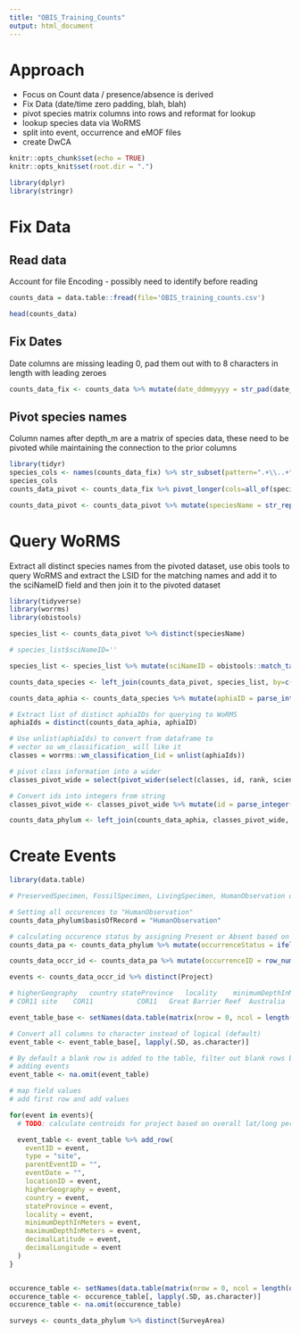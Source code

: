 ```yaml
---
title: "OBIS_Training_Counts"
output: html_document
---
```


# Approach

 - Focus on Count data / presence/absence is derived
 - Fix Data (date/time zero padding, blah, blah)
 - pivot species matrix columns into rows and reformat for lookup
 - lookup species data via WoRMS
 - split into event, occurrence and eMOF files
 - create DwCA
 

```r
knitr::opts_chunk$set(echo = TRUE)
knitr::opts_knit$set(root.dir = ".")

library(dplyr)
library(stringr)
```

# Fix Data

## Read data

Account for file Encoding - possibly need to identify before reading

```r
counts_data = data.table::fread(file='OBIS_training_counts.csv')

head(counts_data)
```

## Fix Dates

Date columns are missing leading 0, pad them out with to 8 characters in length with leading zeroes

```r
counts_data_fix <- counts_data %>% mutate(date_ddmmyyyy = str_pad(date_ddmmyyyy, 8, side='left', pad='0'))

```


## Pivot species names

Column names after depth_m are a matrix of species data, these need to be pivoted while maintaining the connection to the prior columns

```r
library(tidyr)
species_cols <- names(counts_data_fix) %>% str_subset(pattern=".+\\..+")
species_cols
counts_data_pivot <- counts_data_fix %>% pivot_longer(cols=all_of(species_cols), names_to = "speciesName", values_to = "counts")

counts_data_pivot <- counts_data_pivot %>% mutate(speciesName = str_replace(speciesName, fixed("."), " "))


```


# Query WoRMS

Extract all distinct species names from the pivoted dataset, use obis tools to query WoRMS and extract the LSID for the matching names and add it to the sciNameID field and then join it to the pivoted dataset

```r
library(tidyverse)
library(worrms)
library(obistools)

species_list <- counts_data_pivot %>% distinct(speciesName)

# species_list$sciNameID=''

species_list <- species_list %>% mutate(sciNameID = obistools::match_taxa(`speciesName`, ask=FALSE)$scientificNameID)

counts_data_species <- left_join(counts_data_pivot, species_list, by=c("speciesName" = "speciesName"))

counts_data_aphia <- counts_data_species %>% mutate(aphiaID = parse_integer(str_extract(counts_data_species$sciNameID, pattern = "([0-9]+)")))

# Extract list of distinct aphiaIDs for querying to WoRMS
aphiaIds = distinct(counts_data_aphia, aphiaID)

# Use unlist(aphiaIds) to convert from dataframe to 
# vector so wm_classification_ will like it
classes = worrms::wm_classification_(id = unlist(aphiaIds))

# pivot class information into a wider
classes_pivot_wide = select(pivot_wider(select(classes, id, rank, scientificname), names_from = rank, values_from = scientificname), id, Kingdom, Phylum, Class, Order, Family, Genus)

# Convert ids into integers from string
classes_pivot_wide <- classes_pivot_wide %>% mutate(id = parse_integer(id))

counts_data_phylum <- left_join(counts_data_aphia, classes_pivot_wide, by=c("aphiaID" = "id"))
```

# Create Events


```r
library(data.table)

# PreservedSpecimen, FossilSpecimen, LivingSpecimen, HumanObservation or MachineObservation (see https://obis.org/manual/darwincore/). MaterialSample can be used if the claim is based on sample specimen. Someone held the specimen closely and examined it to determine the taxon it belongs to. It is for specimens that were removed from the environment.

# Setting all occurences to "HumanObservation"
counts_data_phylum$basisOfRecord = "HumanObservation"

# calculating occurence status by assigning Present or Absent based on count being greater than zero
counts_data_pa <- counts_data_phylum %>% mutate(occurrenceStatus = ifelse(counts > 0, "Present", "Absent"))

counts_data_occr_id <- counts_data_pa %>% mutate(occurrenceID = row_number())

events <- counts_data_occr_id %>% distinct(Project)

# higherGeography	country	stateProvince	locality	minimumDepthInMeters	maximumDepthInMeters	decimalLatitude	decimalLongitude
# COR11	site	COR11			COR11	Great Barrier Reef	Australia	Queensland	Hastings Reef			-16.53	145.99

event_table_base <- setNames(data.table(matrix(nrow = 0, ncol = length(event_fields()) - 1), byrow = FALSE), event_fields())

# Convert all columns to character instead of logical (default)
event_table <- event_table_base[, lapply(.SD, as.character)]

# By default a blank row is added to the table, filter out blank rows before 
# adding events
event_table <- na.omit(event_table)

# map field values
# add first row and add values

for(event in events){
  # TODO: calculate centroids for project based on overall lat/long per unique project

  event_table <- event_table %>% add_row(
    eventID = event,
    type = "site",
    parentEventID = "",
    eventDate = "",
    locationID = event,
    higherGeography = event,
    country = event,
    stateProvince = event,
    locality = event,
    minimumDepthInMeters = event,
    maximumDepthInMeters = event,
    decimalLatitude = event,
    decimalLongitude = event
  )
}


occurence_table <- setNames(data.table(matrix(nrow = 0, ncol = length(occurrence_fields()))), occurrence_fields())
occurence_table <- occurence_table[, lapply(.SD, as.character)]
occurence_table <- na.omit(occurence_table)

surveys <- counts_data_phylum %>% distinct(SurveyArea)

```

